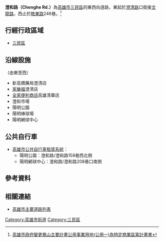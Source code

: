 {{Infobox TwRoad2
|bgcolorh=DARKGREEN
|colorh=white
|code=
|name= 澄和路
|enname= Chenghe Rd.
|level= 一般道路
|length=
|sec=
|lastext=
|line=
|start= [[澄清路|澄清路]]
|end= [[皓東路|皓東路]]246巷
|junc= [[陽明路_(高雄市)|陽明路]]
|img=
|cap=
|size=
|left= 
|right= [[文龍路|文龍路]]
|leftlink= 
|leftdirection= W
|rightlink= 文龍路
|rightdirection= E
|SN=
|SNtype=
|SNNum=
|SN2=
|SN2type=
|SN2Num=
|SN3=
|SN3type=
|SN3Num=
}}
'''澄和路（Chenghe Rd.）'''為[[高雄市|高雄市]][[三民區|三民區]]的東西向道路，東起於[[澄清路|澄清路]]口銜接[[文龍路|文龍路]]，西止於[[皓東路|皓東路]]246巷。<ref>[http://urban-web.kcg.gov.tw/KDA/web_upload/KDA05/KDA0501/20160623152438-7.pdf 高雄市政府變更鳳山主要計畫公用事業用地(公用一)為特定商業區案計畫書]</ref>
== 行經行政區域 ==
* [[三民區|三民區]]
== 沿線設施 ==
（由東至西）
* 新高橋藥局澄清店
* [[家樂福|家樂福]]澄清店
* [[全家便利商店|全家便利商店]]高雄清華店
* 澄和市場
* 陽明公園
* 陽明棒球場
* 陽明網球中心

== 公共自行車 ==
* [[高雄市公共自行車租賃系統|高雄市公共自行車租賃系統]]：
** 陽明公園：澄和路/澄和路158巷西北側
** 陽明網球中心：澄和路/澄和路208巷口南側

== 參考資料 ==
{{Reflist}}
== 相關連結 ==
* [[高雄市主要道路列表|高雄市主要道路列表]]

{{高雄市重要道路}}

[[Category:高雄市街道|Category:高雄市街道]]
[[Category:三民區|Category:三民區]]